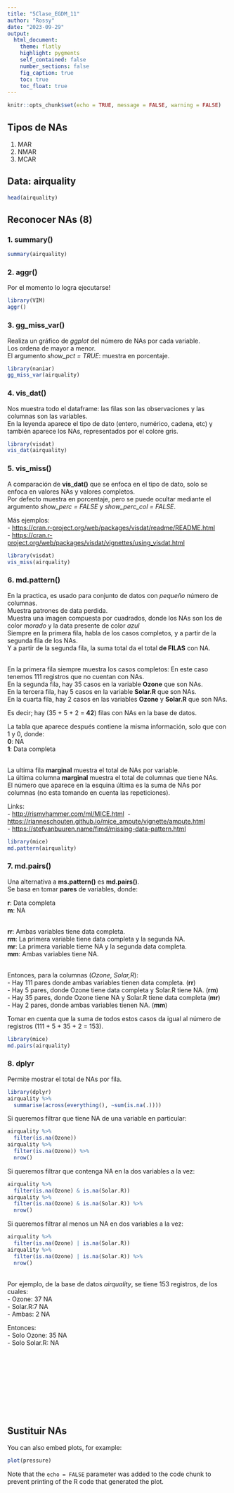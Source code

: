 ---
title: "5Clase_EGDM_11"
author: "Rossy"
date: "2023-09-29"
output:
  html_document:
    theme: flatly
    highlight: pygments
    self_contained: false
    number_sections: false
    fig_caption: true
    toc: true
    toc_float: true
---

```{r setup, include=FALSE}
knitr::opts_chunk$set(echo = TRUE, message = FALSE, warning = FALSE)
```


## Tipos de NAs

1. MAR
2. NMAR
3. MCAR

## Data: airquality

```{r}
head(airquality)
```

## Reconocer NAs (8)

### 1. **summary()**

```{r}
summary(airquality)
```

### 2. **aggr()**

Por el momento lo logra ejecutarse!

```{r, eval=FALSE}
library(VIM)
aggr()
```

### 3. **gg_miss_var()**

Realiza un gráfico de *ggplot* del número de NAs por cada variable. \
Los ordena de mayor a menor. \
El argumento *show_pct = TRUE*: muestra en porcentaje.

```{r}
library(naniar)
gg_miss_var(airquality)
```

### 4. **vis_dat()**

Nos muestra todo el dataframe: las filas son las observaciones y las columnas son las variables.\
En la leyenda aparece el tipo de dato (entero, numérico, cadena, etc) y también aparece los NAs, representados por el colore gris.

```{r}
library(visdat)
vis_dat(airquality)
```

### 5. **vis_miss()**

A comparación de **vis_dat()** que se enfoca en el tipo de dato, solo se enfoca en valores NAs y valores completos.\
Por defecto muestra en porcentaje, pero se puede ocultar mediante el argumento *show_perc = FALSE* y *show_perc_col = FALSE*.

Más ejemplos:\
- [https://cran.r-project.org/web/packages/visdat/readme/README.html](https://cran.r-project.org/web/packages/visdat/readme/README.html)\
- [https://cran.r-project.org/web/packages/visdat/vignettes/using_visdat.html](https://cran.r-project.org/web/packages/visdat/vignettes/using_visdat.html)

```{r}
library(visdat)
vis_miss(airquality)
```


### 6. **md.pattern()**

En la practica, es usado para conjunto de datos con *pequeño* número de columnas.\
Muestra patrones de data perdida.\
Muestra una imagen compuesta por cuadrados, donde los NAs son los de color *morado* y la data presente de color *azul*\
Siempre en la primera fila, habla de los casos completos, y a partir de la segunda fila de los NAs.\
Y a partir de la segunda fila, la suma total da el total **de FILAS** con NA.

\
En la primera fila siempre muestra los casos completos: En este caso tenemos 111 registros que no cuentan con NAs.\
En la segunda fila, hay 35 casos en la variable **Ozone** que son NAs.\
En la tercera fila, hay 5 casos en la variable **Solar.R** que son NAs.\
En la cuarta fila, hay 2 casos en las variables **Ozone** y **Solar.R** que son NAs.\

Es decir; hay (35 + 5 + 2 = **42**) filas con NAs en la base de datos.\


La tabla que aparece después contiene la misma información, solo que con 1 y 0, donde:\
**0**: NA\
**1**: Data completa\

\
La ultima fila **marginal** muestra el total de NAs por variable.\
La última columna **marginal** muestra el total de columnas que tiene NAs.\
El número que aparece en la esquina última es la suma de NAs por columnas (no esta tomando en cuenta las repeticiones).\ 


Links:\
- [http://rismyhammer.com/ml/MICE.html](http://rismyhammer.com/ml/MICE.html)\ 
- [https://rianneschouten.github.io/mice_ampute/vignette/ampute.html](https://rianneschouten.github.io/mice_ampute/vignette/ampute.html) \
- [https://stefvanbuuren.name/fimd/missing-data-pattern.html](https://stefvanbuuren.name/fimd/missing-data-pattern.html)

```{r}
library(mice)
md.pattern(airquality)
```

### 7. **md.pairs()**

Una alternativa a **ms.pattern()** es **md.pairs()**.\
Se basa en tomar **pares** de variables, donde:\

**r**: Data completa \
**m**: NA \

\
**rr**: Ambas variables tiene data completa.\
**rm**: La primera variable tiene data completa y la segunda NA.\
**mr**: La primera variable tieme NA y la segunda data completa.\
**mm**: Ambas variables tiene NA.\

\
Entonces, para la columnas (*Ozone*, *Solar,R*):\
- Hay 111 pares donde ambas variables tienen data completa. (**rr**)\
- Hay 5 pares, donde Ozone tiene data completa y Solar.R tiene NA. (**rm**)\
- Hay 35 pares, donde Ozone tiene NA y Solar.R tiene data completa (**mr**)\
- Hay 2 pares, donde ambas variables tienen NA. (**mm**) \

Tomar en cuenta que la suma de todos estos casos da igual al número de registros (111 + 5 + 35 + 2 = 153).

```{r}
library(mice)
md.pairs(airquality)
```

### 8. **dplyr**

Permite mostrar el total de NAs por fila.\


```{r}
library(dplyr)
airquality %>% 
  summarise(across(everything(), ~sum(is.na(.))))
```

Si queremos filtrar que tiene NA de una variable en particular:
```{r}
airquality %>% 
  filter(is.na(Ozone))
airquality %>% 
  filter(is.na(Ozone)) %>% 
  nrow()
```

Si queremos filtrar que contenga NA en la dos variables a la vez:
```{r}
airquality %>% 
  filter(is.na(Ozone) & is.na(Solar.R))
airquality %>% 
  filter(is.na(Ozone) & is.na(Solar.R)) %>% 
  nrow()
```

Si queremos filtrar al menos un NA en dos variables a la vez:
```{r}
airquality %>% 
  filter(is.na(Ozone) | is.na(Solar.R))
airquality %>% 
  filter(is.na(Ozone) | is.na(Solar.R)) %>% 
  nrow()
```


\
Por ejemplo, de la base de datos *airquality*, se tiene 153 registros, de los cuales: \
- Ozone: 37 NA\
- Solar.R:7 NA\
- Ambas: 2 NA\


Entonces:\
- Solo Ozone: 35 NA\
- Solo Solar.R: NA

\
\
\
\
\
\
\
\

## Sustituir NAs

You can also embed plots, for example:

```{r pressure, echo=FALSE}
plot(pressure)
```

Note that the `echo = FALSE` parameter was added to the code chunk to prevent printing of the R code that generated the plot.
